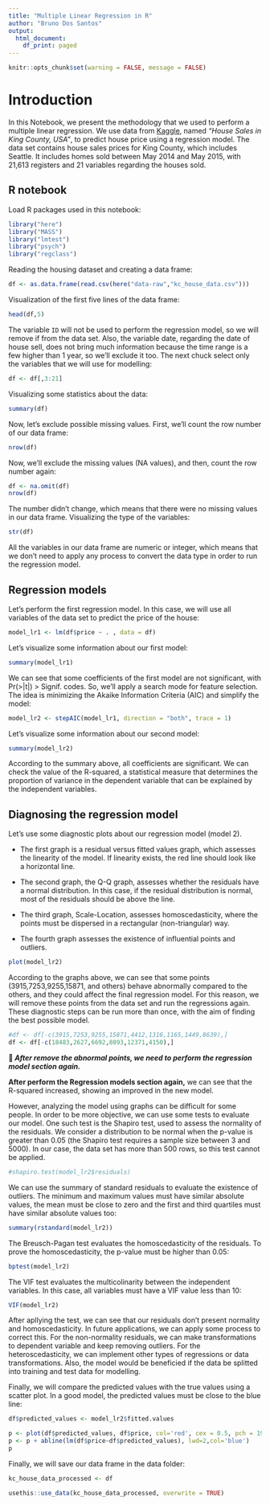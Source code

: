 ```yaml
---
title: "Multiple Linear Regression in R"
author: "Bruno Dos Santos"
output:
  html_document:
    df_print: paged
---
```


```r
knitr::opts_chunk$set(warning = FALSE, message = FALSE) 
```

# Introduction

In this Notebook, we present the methodology that we used to perform a multiple linear regression. We use data from [Kaggle](https://www.kaggle.com/datasets/harlfoxem/housesalesprediction), named *"House Sales in King County, USA"*, to predict house price using a regression model. The data set contains house sales prices for King County, which includes Seattle. It includes homes sold between May 2014 and May 2015, with 21,613 registers and 21 variables regarding the houses sold.

## R notebook

Load R packages used in this notebook:

```r
library("here")
library("MASS")
library("lmtest")
library("psych")
library("regclass")
```

Reading the housing dataset and creating a data frame:
```r
df <- as.data.frame(read.csv(here("data-raw","kc_house_data.csv")))
```

Visualization of the first five lines of the data frame:
```r
head(df,5)
```

The variable `ID` will not be used to perform the regression model, so we will remove if from the data set. Also, the variable date, regarding the date of house sell, does not bring much information because the time range is a few higher than 1 year, so we'll exclude it too. The next chuck select only the variables that we will use for modelling:

```r
df <- df[,3:21]
```

Visualizing some statistics about the data:

```r
summary(df)
```

Now, let's exclude possible missing values. First, we'll count the row number of our data frame:

```r
nrow(df)
```

Now, we'll exclude the missing values (NA values), and then, count the row number again:

```r
df <- na.omit(df)
nrow(df)
```

The number didn't change, which means that there were no missing values in our data frame. Visualizing the type of the variables:

```r
str(df)
```

All the variables in our data frame are numeric or integer, which means that we don't need to apply any process to convert the data type in order to run the regression model.

## Regression models

Let's perform the first regression model. In this case, we will use all variables of the data set to predict the price of the house:

```r
model_lr1 <- lm(df$price ~ . , data = df)
```

Let's visualize some information about our first model:

```r
summary(model_lr1)
```

We can see that some coefficients of the first model are not significant, with Pr(\>\|t\|) \> Signif. codes. So, we'll apply a search mode for feature selection. The idea is minimizing the Akaike Information Criteria (AIC) and simplify the model:

```r
model_lr2 <- stepAIC(model_lr1, direction = "both", trace = 1)
```

Let's visualize some information about our second model:

```r
summary(model_lr2)
```

According to the summary above, all coefficients are significant. We can check the value of the R-squared, a statistical measure that determines the proportion of variance in the dependent variable that can be explained by the independent variables.

## Diagnosing the regression model

Let's use some diagnostic plots about our regression model (model 2).

-   The first graph is a residual versus fitted values graph, which assesses the linearity of the model. If linearity exists, the red line should look like a horizontal line.

-   The second graph, the Q-Q graph, assesses whether the residuals have a normal distribution. In this case, if the residual distribution is normal, most of the residuals should be above the line.

-   The third graph, Scale-Location, assesses homoscedasticity, where the points must be dispersed in a rectangular (non-triangular) way.

-   The fourth graph assesses the existence of influential points and outliers.

```r
plot(model_lr2)
```

According to the graphs above, we can see that some points (3915,7253,9255,15871, and others) behave abnormally compared to the others, and they could affect the final regression model. For this reason, we will remove these points from the data set and run the regressions again. These diagnostic steps can be run more than once, with the aim of finding the best possible model.

```r
#df <- df[-c(3915,7253,9255,15871,4412,1316,1165,1449,8639),]
df <- df[-c(18483,2627,6692,8093,12371,4150),]
```

**📝 *After remove the abnormal points, we need to perform the regression model section again.***

**After perform the Regression models section again,** we can see that the R-squared increased, showing an improved in the new model.

However, analyzing the model using graphs can be difficult for some people. In order to be more objective, we can use some tests to evaluate our model. One such test is the Shapiro test, used to assess the normality of the residuals. We consider a distribution to be normal when the p-value is greater than 0.05 (the Shapiro test requires a sample size between 3 and 5000). In our case, the data set has more than 500 rows, so this test cannot be applied.

```r
#shapiro.test(model_lr2$residuals)
```

We can use the summary of standard residuals to evaluate the existence of outliers. The minimum and maximum values must have similar absolute values, the mean must be close to zero and the first and third quartiles must have similar absolute values too:

```r
summary(rstandard(model_lr2))
```

The Breusch-Pagan test evaluates the homoscedasticity of the residuals. To prove the homoscedasticity, the p-value must be higher than 0.05:

```r
bptest(model_lr2)
```

The VIF test evaluates the multicolinarity between the independent variables. In this case, all variables must have a VIF value less than 10:

```r
VIF(model_lr2)
```

After apllying the test, we can see that our residuals don't present normality and homoscedasticity. In future applications, we can apply some process to correct this. For the non-normality residuals, we can make transformations to dependent variable and keep removing outliers. For the heteroscedasticity, we can implement other types of regressions or data transformations. Also, the model would be beneficied if the data be splitted into training and test data for modelling.

Finally, we will compare the predicted values with the true values using a scatter plot. In a good model, the predicted values must be close to the blue line:

```r
df$predicted_values <- model_lr2$fitted.values

p <- plot(df$predicted_values, df$price, col='red', cex = 0.5, pch = 19)
p <- p + abline(lm(df$price~df$predicted_values), lwd=2,col='blue')
p
```

Finally, we will save our data frame in the data folder:

```r
kc_house_data_processed <- df

usethis::use_data(kc_house_data_processed, overwrite = TRUE)
```
